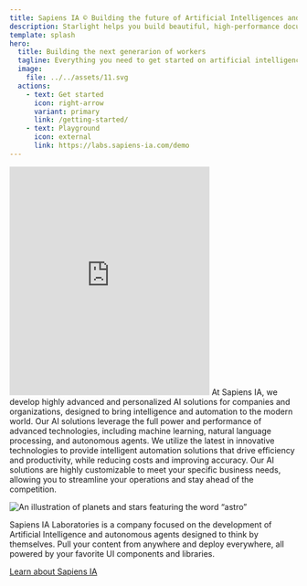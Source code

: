 ```yaml
---
title: Sapiens IA © Building the future of Artificial Intelligences and human evolution.
description: Starlight helps you build beautiful, high-performance documentation websites with Astro.
template: splash
hero:
  title: Building the next generarion of workers
  tagline: Everything you need to get started on artificial intelligence and autonomous agents. Fast, automatic, and highly-customizable.
  image:
    file: ../../assets/11.svg
  actions:
    - text: Get started
      icon: right-arrow
      variant: primary
      link: /getting-started/
    - text: Playground
      icon: external
      link: https://labs.sapiens-ia.com/demo
---
```




<iframe width="350" height="400" src="https://www.youtube.com/embed/uT2XqguNkEY" title="YouTube video player" frameborder="0" allow="accelerometer; autoplay; clipboard-write; encrypted-media; gyroscope; picture-in-picture; web-share" allowfullscreen></iframe>


<CardGrid stagger>
  <Card title="Intelligent Solutions for the Modern World" icon="open-book">
    At Sapiens IA, we develop highly advanced and personalized AI solutions for companies and organizations, designed to bring intelligence and automation to the modern world.
  </Card>
  <Card title="Powered by Sapiens IA" icon="rocket">
    Our AI solutions leverage the full power and performance of advanced technologies, including machine learning, natural language processing, and autonomous agents.
  </Card>
  <Card title="Innovative Technologies" icon="document">
    We utilize the latest in innovative technologies to provide intelligent automation solutions that drive efficiency and productivity, while reducing costs and improving accuracy.
  </Card>
  <Card title="Customizable to Your Needs" icon="puzzle">
    Our AI solutions are highly customizable to meet your specific business needs, allowing you to streamline your operations and stay ahead of the competition.
  </Card>
</CardGrid>

![An illustration of planets and stars featuring the word “astro”](https://odyssey-theme-eight.vercel.app/assets/images/home/undertale.gif)

<AboutAstro title="Powered by Sapiens IA Laboratories©">
Sapiens IA Laboratories is a company focused on the development of Artificial Intelligence and autonomous agents designed to think by themselves.
Pull your content from anywhere and deploy everywhere, all powered by your favorite UI components and libraries.

[Learn about Sapiens IA](https://sapiens-ia.com/enterprise)

</AboutAstro>
